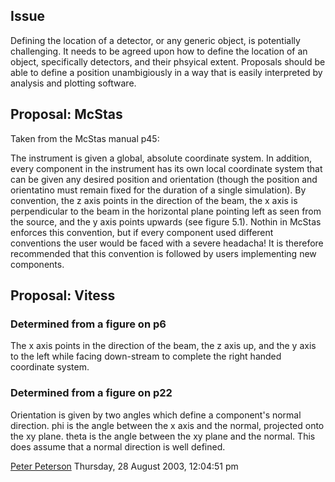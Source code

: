 ==Issue==
Defining the location of a detector, or any generic object, is potentially challenging. It needs to be agreed upon how to define the location of an object, specifically detectors, and their phsyical extent. Proposals should be able to define a position unambigiously in a way that is easily interpreted by analysis and plotting software.

==Proposal: McStas==
Taken from the McStas manual p45:

The instrument is given a global, absolute coordinate system. In addition, every component in the instrument has its own local coordinate system that can be given any desired position and orientation (though the position and orientatino must remain fixed for the duration of a single simulation). By convention, the z axis points in the direction of the beam, the x axis is perpendicular to the beam in the horizontal plane pointing left as seen from the source, and the y axis points upwards (see figure 5.1). Nothin in McStas enforces this convention, but if every component used different conventions the user would be faced with a severe headacha! It is therefore recommended that this convention is followed by users implementing new components.

==Proposal: Vitess==
===Determined from a figure on p6===

The x axis points in the direction of the beam, the z axis up, and the y axis to the left while facing down-stream to complete the right handed coordinate system.

===Determined from a figure on p22===
Orientation is given by two angles which define a component's normal direction. phi is the angle between the x axis and the normal, projected onto the xy plane. theta is the angle between the xy plane and the normal. This does assume that a normal direction is well defined.

[[User:Pfpeterson|Peter Peterson]] Thursday, 28 August 2003, 12:04:51 pm